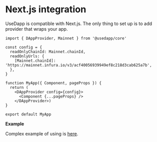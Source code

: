 # Next.js integration

UseDapp is compatible with Next.js.
The only thing to set up is to add provider that wraps your app.

```tsx
import { DAppProvider, Mainnet } from '@usedapp/core'

const config = {
  readOnlyChainId: Mainnet.chainId,
  readOnlyUrls: {
    [Mainnet.chainId]: 'https://mainnet.infura.io/v3/acf40056939949ef8c218d3cab625a7b',
  },
}

function MyApp({ Component, pageProps }) {
  return (
    <DAppProvider config={config}>
      <Component {...pageProps} />
    </DAppProvider>)
}

export default MyApp
```

**Example**

Complex example of using is [here](https://github.com/ChangoMan/nextjs-ethereum-starter).
